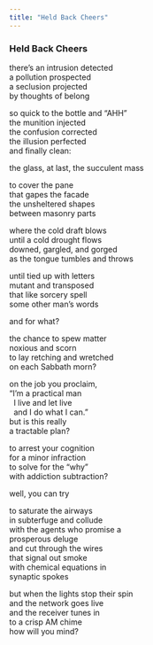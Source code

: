 ```yaml
---
title: "Held Back Cheers"
---
```


### Held Back Cheers

there's an intrusion detected<br>
a pollution prospected<br>
a seclusion projected<br>
by thoughts of belong<br>

so quick to the bottle and "AHH"<br>
the munition injected<br>
the confusion corrected<br>
the illusion perfected<br>
and finally clean:<br>

the glass, at last, the succulent mass<br>

to cover the pane<br>
that gapes the facade<br>
the unsheltered shapes<br>
between masonry parts<br>

where the cold draft blows<br>
until a cold drought flows<br>
downed, gargled, and gorged<br>
as the tongue tumbles and throws<br>

until tied up with letters<br>
mutant and transposed<br>
that like sorcery spell<br>
some other man's words<br>

and for what?<br>

the chance to spew matter<br>
noxious and scorn<br>
to lay retching and wretched<br>
on each Sabbath morn?<br>

on the job you proclaim,<br>
"I'm a practical man<br>
&nbsp;&nbsp;I live and let live<br>
&nbsp;&nbsp;and I do what I can."<br>
but is this really<br>
a tractable plan?<br>

to arrest your cognition<br>
for a minor infraction<br>
to solve for the "why"<br>
with addiction subtraction?<br>

well, you can try<br>

to saturate the airways<br>
in subterfuge and collude<br>
with the agents who promise a<br>
prosperous deluge<br>
and cut through the wires<br>
that signal out smoke<br>
with chemical equations in<br>
synaptic spokes<br>

but when the lights stop their spin<br>
and the network goes live<br>
and the receiver tunes in<br>
to a crisp AM chime<br>
how will you mind?<br>

<br>
